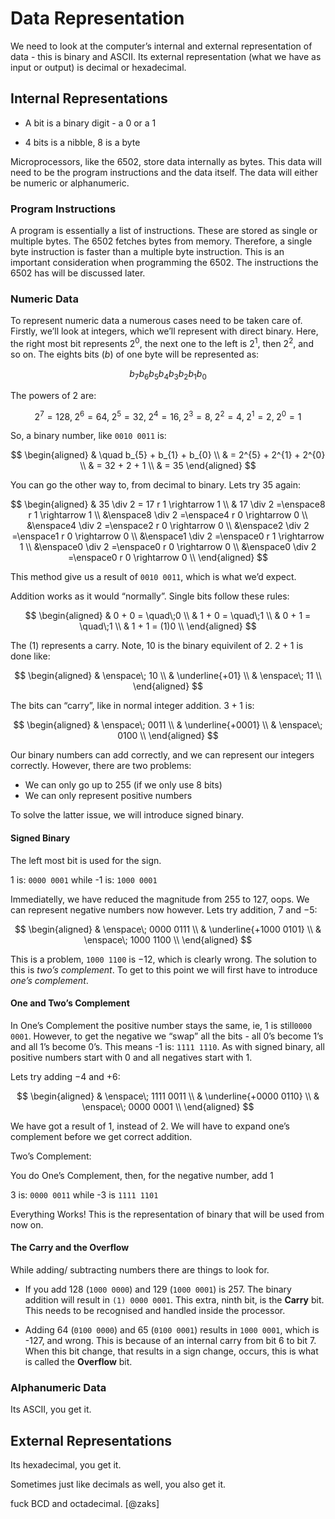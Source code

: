 # Data Representation {#bin}

We need to look at the computer's internal and external representation of data - this is binary and ASCII. Its external representation (what we have as input or output) is decimal or hexadecimal.

## Internal Representations 

* A bit is a binary digit - a 0 or a 1

* 4 bits is a nibble, 8 is a byte

Microprocessors, like the 6502, store data internally as bytes. This data will need to be the program instructions and the data itself. The data will either be numeric or alphanumeric.

### Program Instructions

A program is essentially a list of instructions. These are stored as single or multiple bytes. The 6502 fetches bytes from memory. Therefore, a single byte instruction is faster than a multiple byte instruction. This is an important consideration when programming the 6502. The instructions the 6502 has will be discussed later.

### Numeric Data

To represent numeric data a numerous cases need to be taken care of. Firstly, we'll look at integers, which we'll represent with direct binary. Here, the right most bit represents 2^0^, the next one to the left is 2^1^, then 2^2^, and so on. The eights bits ($b$) of one byte will be represented as:

$$ b_{7}b_{6}b_{5}b_{4}b_{3}b_{2}b_{1}b_{0} $$

The powers of 2 are:

$$ 2^7 = 128,\;2^6 = 64,\;2^5 = 32,\;2^4 = 16,\;2^3 = 8,\;2^2 = 4,\;2^1 = 2,\;2^0 = 1 $$

So, a binary number, like ```0010 0011``` is:

$$ 
\begin{aligned}
 &  \quad b_{5} + b_{1} + b_{0} \\
 &  = 2^{5} + 2^{1} + 2^{0} \\
 &  = 32 + 2 + 1 \\
 &  = 35 
\end{aligned}
$$

You can go the other way to, from decimal to binary. Lets try 35 again:

$$
\begin{aligned}
& 35 \div 2 = 17 r 1 \rightarrow 1 \\
& 17 \div 2 =\enspace8 r 1 \rightarrow 1 \\
&\enspace8 \div 2 =\enspace4 r 0 \rightarrow 0 \\
&\enspace4 \div 2 =\enspace2 r 0 \rightarrow 0 \\
&\enspace2 \div 2 =\enspace1 r 0 \rightarrow 0 \\
&\enspace1 \div 2 =\enspace0 r 1 \rightarrow 1 \\
&\enspace0 \div 2 =\enspace0 r 0 \rightarrow 0 \\
&\enspace0 \div 2 =\enspace0 r 0 \rightarrow 0 \\
\end{aligned}
$$

This method give us a result of ```0010 0011```, which is what we'd expect.

Addition works as it would "normally". Single bits follow these rules:

$$
\begin{aligned}
& 0 + 0 = \quad\;0 \\
& 1 + 0 = \quad\;1 \\
& 0 + 1 = \quad\;1 \\
& 1 + 1 = (1)0 \\
\end{aligned}
$$

The $(1)$ represents a carry. Note, $10$ is the binary equivilent of 2. $2 + 1$ is done like:

$$
\begin{aligned}
& \enspace\; 10 \\
& \underline{+01} \\
& \enspace\; 11 \\
\end{aligned}
$$

The bits can "carry", like in normal integer addition. $3 + 1$ is:

$$
\begin{aligned}
& \enspace\; 0011 \\
& \underline{+0001} \\
& \enspace\; 0100 \\
\end{aligned}
$$

Our binary numbers can add correctly, and we can represent our integers correctly. However, there are two problems:

* We can only go up to 255 (if we only use 8 bits)
* We can only represent positive numbers

To solve the latter issue, we will introduce signed binary.

#### Signed Binary {-}

The left most bit is used for the sign. 

1 is: ```0000 0001``` while -1 is: ```1000 0001```

Immediatelly, we have reduced the magnitude from 255 to 127, oops. We can represent negative numbers now however. Lets try addition, $7$ and $-5$:

$$
\begin{aligned}
& \enspace\; 0000 0111 \\
& \underline{+1000 0101} \\
& \enspace\; 1000 1100 \\
\end{aligned}
$$

This is a problem, ```1000 1100``` is $-12$, which is clearly wrong. The solution to this is _two's complement_. To get to this point we will first have to introduce _one's complement_.

#### One and Two's Complement {-}

In One's Complement the positive number stays the same, ie, 1 is still```0000 0001```.
However, to get the negative we "swap" all the bits - all 0's become 1's and all 1's become 0's. This means -1 is: ```1111 1110```. As with signed binary, all positive numbers start with 0 and all negatives start with 1.

Lets try adding $-4$ and $+6$:

$$
\begin{aligned}
& \enspace\; 1111 0011 \\
& \underline{+0000 0110} \\
& \enspace\; 0000 0001 \\
\end{aligned}
$$

We have got a result of $1$, instead of $2$. We will have to expand one's complement before we get correct addition.

Two's Complement:

You do One's Complement, then, for the negative number, add 1

3 is: ```0000 0011``` while -3 is ```1111 1101```

Everything Works! This is the representation of binary that will be used from now on. 

#### The Carry and the Overflow {-}

While adding/ subtracting numbers there are things to look for.

* If you add 128 (```1000 0000```) and 129 (```1000 0001```) is 257. The binary addition will result in ```(1) 0000 0001```. This extra, ninth bit, is the **Carry** bit. This needs to be recognised and handled inside the processor. 

* Adding 64 (```0100 0000```) and 65 (```0100 0001```) results in ```1000 0001```, which is -127, and wrong. This is because of an internal carry from bit 6 to bit 7. When this bit change, that results in a sign change, occurs, this is what is called the **Overflow** bit.

### Alphanumeric Data

Its ASCII, you get it.

## External Representations

Its hexadecimal, you get it.

Sometimes just like decimals as well, you also get it.

fuck BCD and octadecimal.
[@zaks]
